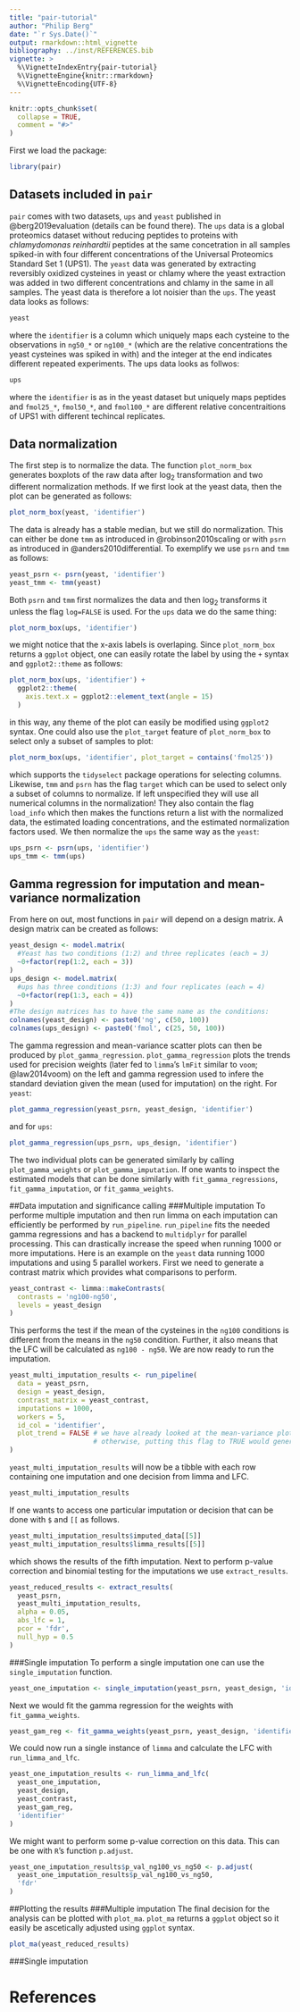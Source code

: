```yaml
---
title: "pair-tutorial"
author: "Philip Berg"
date: "`r Sys.Date()`"
output: rmarkdown::html_vignette
bibliography: ../inst/REFERENCES.bib
vignette: >
  %\VignetteIndexEntry{pair-tutorial}
  %\VignetteEngine{knitr::rmarkdown}
  %\VignetteEncoding{UTF-8}
---
```


```r
knitr::opts_chunk$set(
  collapse = TRUE,
  comment = "#>"
)
```

First we load the package:
```r
library(pair)
```
## Datasets included in `pair`
`pair` comes with two datasets, `ups` and `yeast` published in @berg2019evaluation (details can be found there).
The `ups` data is a global proteomics dataset without reducing peptides to proteins with *chlamydomonas reinhardtii* peptides at the same concetration in all samples spiked-in with four different concentrations of the Universal Proteomics Standard Set 1 (UPS1).
The `yeast` data was generated by extracting reversibly oxidized cysteines in yeast or chlamy where the yeast extraction was added in two different concentrations and chlamy in the same in all samples.
The yeast data is therefore a lot noisier than the `ups`.
The yeast data looks as follows:
```r
yeast
```
where the `identifier` is a column which uniquely maps each cysteine to the observations in `ng50_*` or `ng100_*` (which are the relative concentrations the yeast cysteines was spiked in with) and the integer at the end indicates different repeated experiments.
The ups data looks as follwos:
```r
ups
```
where the `identifier` is as in the yeast dataset but uniquely maps peptides and `fmol25_*`, `fmol50_*`, and `fmol100_*` are different relative concentraitions of UPS1 with different techincal replicates.

## Data normalization
The first step is to normalize the data.
The function `plot_norm_box` generates boxplots of the raw data after log$_{2}$ transformation and two different normalization methods. If we first look at the yeast data, then the plot can be generated as follows:
```r
plot_norm_box(yeast, 'identifier')
```
The data is already has a stable median, but we still do normalization.
This can either be done `tmm` as introduced in @robinson2010scaling or with `psrn` as introduced in @anders2010differential.
To exemplify we use `psrn` and `tmm` as follows:
```r
yeast_psrn <- psrn(yeast, 'identifier')
yeast_tmm <- tmm(yeast)
```
Both `psrn` and `tmm` first normalizes the data and then log$_{2}$ transforms it unless the flag `log=FALSE` is used.
For the `ups` data we do the same thing:
```r
plot_norm_box(ups, 'identifier')
```
we might notice that the x-axis labels is overlaping.
Since `plot_norm_box` returns a `ggplot` object, one can easily rotate the label by using the `+` syntax and `ggplot2::theme` as follows:
```r
plot_norm_box(ups, 'identifier') +
  ggplot2::theme(
    axis.text.x = ggplot2::element_text(angle = 15)
  )
```
in this way, any theme of the plot can easily be modified using `ggplot2` syntax.
One could also use the `plot_target` feature of `plot_norm_box` to select only a subset of samples to plot:
```r
plot_norm_box(ups, 'identifier', plot_target = contains('fmol25'))
```
which supports the `tidyselect` package operations for selecting columns.
Likewise, `tmm` and `psrn` has the flag `target` which can be used to select only a subset of columns to normalize.
If left unspecified they will use all numerical columns in the normalization!
They also contain the flag `load_info` which then makes the functions return a list with the normalized data, the estimated loading concentrations, and the estimated normalization factors used.
We then normalize the `ups` the same way as the `yeast`:
```r
ups_psrn <- psrn(ups, 'identifier')
ups_tmm <- tmm(ups)
```

## Gamma regression for imputation and mean-variance normalization
From here on out, most functions in `pair` will depend on a design matrix.
A design matrix can be created as follows:
```r
yeast_design <- model.matrix(
  #Yeast has two conditions (1:2) and three replicates (each = 3)
  ~0+factor(rep(1:2, each = 3))
)
ups_design <- model.matrix(
  #ups has three conditions (1:3) and four replicates (each = 4)
  ~0+factor(rep(1:3, each = 4))
)
#The design matrices has to have the same name as the conditions:
colnames(yeast_design) <- paste0('ng', c(50, 100))
colnames(ups_design) <- paste0('fmol', c(25, 50, 100))
```
The gamma regression and mean-variance scatter plots can then be produced by `plot_gamma_regression`.
`plot_gamma_regression` plots the trends used for precision weights (later fed to `limma`'s `lmFit` similar to `voom`; @law2014voom) on the left and gamma regression used to infere the standard deviation given the mean (used for imputation) on the right.
For `yeast`:
```r
plot_gamma_regression(yeast_psrn, yeast_design, 'identifier')
```
and for `ups`:
```r
plot_gamma_regression(ups_psrn, ups_design, 'identifier')
```
The two individual plots can be generated similarly by calling `plot_gamma_weights` or `plot_gamma_imputation`.
If one wants to inspect the estimated models that can be done similarly with `fit_gamma_regressions`, `fit_gamma_imputation`, or `fit_gamma_weights`.

##Data imputation and significance calling
###Multiple imputation
To performe multiple imputation and then run limma on each imputation can efficiently be performed by `run_pipeline`.
`run_pipeline` fits the needed gamma regressions and has a backend to `multidplyr` for parallel processing.
This can drastically increase the speed when running 1000 or more imputations.
Here is an example on the `yeast` data running 1000 imputations and using 5 parallel workers.
First we need to generate a contrast matrix which provides what comparisons to perform.
```r
yeast_contrast <- limma::makeContrasts(
  contrasts = 'ng100-ng50',
  levels = yeast_design
)
```
This performs the test if the mean of the cysteines in the `ng100` conditions is different from the means in the `ng50` condition.
Further, it also means that the LFC will be calculated as `ng100 - ng50`.
We are now ready to run the imputation.
```r
yeast_multi_imputation_results <- run_pipeline(
  data = yeast_psrn,
  design = yeast_design,
  contrast_matrix = yeast_contrast,
  imputations = 1000,
  workers = 5,
  id_col = 'identifier',
  plot_trend = FALSE # we have already looked at the mean-variance plots
                     # otherwise, putting this flag to TRUE would generate those plots
)
```
`yeast_multi_imputation_results` will now be a tibble with each row containing one imputation and one decision from limma and LFC.
```r
yeast_multi_imputation_results
```
If one wants to access one particular imputation or decision that can be done with `$` and `[[` as follows.
```r
yeast_multi_imputation_results$imputed_data[[5]]
yeast_multi_imputation_results$limma_results[[5]]
```
which shows the results of the fifth imputation.
Next to perform p-value correction and binomial testing for the imputations we use `extract_results`.
```r
yeast_reduced_results <- extract_results(
  yeast_psrn,
  yeast_multi_imputation_results,
  alpha = 0.05,
  abs_lfc = 1,
  pcor = 'fdr',
  null_hyp = 0.5
)
```

###Single imputation
To perform a single imputation one can use the `single_imputation` function.
```r
yeast_one_imputation <- single_imputation(yeast_psrn, yeast_design, 'identifier')
```
Next we would fit the gamma regression for the weights with `fit_gamma_weights`.
```r
yeast_gam_reg <- fit_gamma_weights(yeast_psrn, yeast_design, 'identifier')
```
We could now run a single instance of `limma` and calculate the LFC with `run_limma_and_lfc`.
```r
yeast_one_imputation_results <- run_limma_and_lfc(
  yeast_one_imputation,
  yeast_design, 
  yeast_contrast, 
  yeast_gam_reg, 
  'identifier'
)
```
We might want to perform some p-value correction on this data.
This can be one with `R`'s function `p.adjust`.
```r
yeast_one_imputation_results$p_val_ng100_vs_ng50 <- p.adjust(
  yeast_one_imputation_results$p_val_ng100_vs_ng50,
  'fdr'
)
```
##Plotting the results
###Multiple imputation
The final decision for the analysis can be plotted with `plot_ma`.
`plot_ma` returns a `ggplot` object so it easily be ascetically adjusted using `ggplot` syntax.
```r
plot_ma(yeast_reduced_results)
```

###Single imputation


# References
